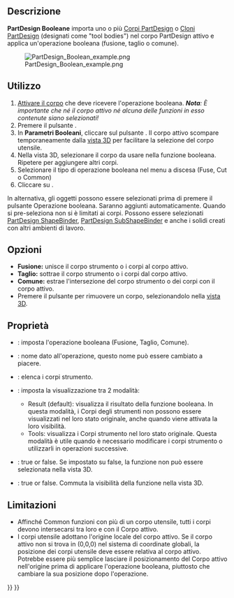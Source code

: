 <languages/>

{{Docnav/it
|[[PartDesign_SubtractiveWedge/it|Cuneo sottrattivo]]
|[[PartDesign_Fillet/it|Raccordo]]
|[[PartDesign_Workbench/it|PartDesign]]
|IconL=PartDesign_SubtractiveWedge.svg
|IconR=PartDesign_Fillet.svg
|IconC=Workbench_PartDesign.svg
}}

{{GuiCommand/it
|Name=PartDesign Boolean
|Name/it=Operazione booleana
|MenuLocation=Part Design → Operazione booleana
|Workbenches=[[PartDesign_Workbench/it|PartDesign]]
|Version=0.17
}}

<span id="Description"></span>
==Descrizione==

'''PartDesign Booleane''' importa uno o più [[PartDesign_Body|Corpi PartDesign]] o [[PartDesign_Clone|Cloni PartDesign]] (designati come "tool bodies") nel corpo PartDesign attivo e applica un'operazione booleana (fusione, taglio o comune).

[[File:PartDesign_Boolean_example.png|none]]

{{Caption|A sinistra il corpo attivo (A) con i corpi utensile (B) e (C); a destra il risultato dopo un taglio booleano.}}

<span id="Usage"></span>
==Utilizzo==

# [[PartDesign_Body/it#Stato_attivo|Attivare il corpo]] che deve ricevere l'operazione booleana. '''''Nota''': È importante che né il corpo attivo né alcuna delle funzioni in esso contenute siano selezionati!''
# Premere il pulsante {{Button|[[Image:PartDesign_Boolean.svg|16px]] [[PartDesign_Boolean/it|Operazione booleana]]}}.
# In '''Parametri Booleani''', cliccare sul pulsante {{Button|Aggiungi corpo}}. Il corpo attivo scompare temporaneamente dalla [[3D_view/it|vista 3D]] per facilitare la selezione del corpo utensile.
# Nella vista 3D, selezionare il corpo da usare nella funzione booleana. Ripetere per aggiungere altri corpi.
# Selezionare il tipo di operazione booleana nel menu a discesa (Fuse, Cut o Common)
# Cliccare su {{Button|OK}}.

In alternativa, gli oggetti possono essere selezionati prima di premere il pulsante Operazione booleana. Saranno aggiunti automaticamente. Quando si pre-seleziona non si è limitati ai corpi. Possono essere selezionati [[PartDesign_ShapeBinder/it|PartDesign ShapeBinder]], [[PartDesign_SubShapeBinder/it|PartDesign SubShapeBinder]] e anche i solidi creati con altri ambienti di lavoro.

<span id="Options"></span>
== Opzioni ==

* '''Fusione:''' unisce il corpo strumento o i corpi al corpo attivo.
* '''Taglio:''' sottrae il corpo strumento o i corpi dal corpo attivo.
* '''Comune:''' estrae l'intersezione del corpo strumento o dei corpi con il corpo attivo.
* Premere il pulsante {{Button|Rimuovi corpo}} per rimuovere un corpo, selezionandolo nella [[3D_view/it|vista 3D]].

<span id="Properties"></span>
== Proprietà ==

* {{PropertyData|Type}}: imposta l'operazione booleana (Fusione, Taglio, Comune).
* {{PropertyData|Label}}: nome dato all'operazione, questo nome può essere cambiato a piacere.
* {{PropertyData|Group}}: elenca i corpi strumento.
* {{PropertyView|Display}}: imposta la visualizzazione tra 2 modalità:
** Result (default): visualizza il risultato della funzione booleana. In questa modalità, i Corpi degli strumenti non possono essere visualizzati nel loro stato originale, anche quando viene attivata la loro visibilità.
** Tools: visualizza i Corpi strumento nel loro stato originale. Questa modalità è utile quando è necessario modificare i corpi strumento o utilizzarli in operazioni successive.
* {{PropertyView|Selectable}}: true or false. Se impostato su false, la funzione non può essere selezionata nella vista 3D.
* {{PropertyView|Visibility}}: true or false. Commuta la visibilità della funzione nella vista 3D.

<span id="Limitations"></span>
==Limitazioni==

* Affinché Common funzioni con più di un corpo utensile, tutti i corpi devono intersecarsi tra loro e con il Corpo attivo.
* I corpi utensile adottano l'origine locale del corpo attivo. Se il corpo attivo non si trova in (0,0,0) nel sistema di coordinate globali, la posizione dei corpi utensile deve essere relativa al corpo attivo. Potrebbe essere più semplice lasciare il posizionamento del Corpo attivo nell'origine prima di applicare l'operazione booleana, piuttosto che cambiare la sua posizione dopo l'operazione.


{{Docnav/it
|[[PartDesign_SubtractiveWedge/it|Cuneo sottrattivo]]
|[[PartDesign_Fillet/it|Raccordo]]
|[[PartDesign_Workbench/it|PartDesign]]
|IconL=PartDesign_SubtractiveWedge.svg
|IconR=PartDesign_Fillet.svg
|IconC=Workbench_PartDesign.svg
}}

{{PartDesign Tools navi{{#translation:}}}}
{{Userdocnavi{{#translation:}}}}